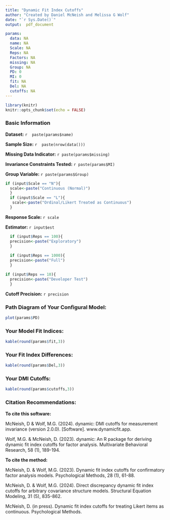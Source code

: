 ---
title: "Dynamic Fit Index Cutoffs"
author: "Created by Daniel McNeish and Melissa G Wolf"
date: "`r Sys.Date()`"
output:  pdf_document

params:
  data: NA
  name: NA
  Scale: NA
  Reps: NA
  Factors: NA
  missing: NA
  Group: NA
  PD: 0
  MI: 0
  fit: NA
  Del: NA
  cutoffs: NA
---

```{r setup, include=FALSE}
library(knitr)
knitr::opts_chunk$set(echo = FALSE)
```


### Basic Information

**Dataset:** `r  paste(params$name)`

**Sample Size:** `r  paste(nrow(data()))`

**Missing Data Indicator:** `r paste(params$missing)`

**Invariance Constraints Tested:** `r paste(params$MI)`

**Group Variable:** `r paste(params$Group)`

```{r include=F}
if (input$Scale == "N"){
  scale<-paste("Continuous (Normal)")
  }
  if (input$Scale == "L"){
   scale<-paste("Ordinal/Likert Treated as Continuous")
  }
```

**Response Scale:** `r scale`


**Estimator:** `r input$est`

```{r include=FALSE}

  if (input$Reps == 100){
  precision<-paste("Exploratory")
  }
  
  if (input$Reps == 1000){
  precision<-paste("Full")
  }

if (input$Reps == 10){
  precision<-paste("Developer Test")
  }

```
**Cutoff Precision:** `r precision`


### Path Diagram of Your Configural Model:

```{r}
plot(params$PD)
```

### Your Model Fit Indices:

```{r, results='asis'}
kable(round(params$fit,3))
```

### Your Fit Index Differences:

```{r, results='asis'}
kable(round(params$Del,3))
```

### Your DMI Cutoffs:

```{r, results='asis'}
kable(round(params$cutoffs,3))
```


### Citation Recommendations:

**To cite this software:**

McNeish, D & Wolf, M.G. (2024). dynamic: DMI cutoffs for measurement invariance
(version 2.0.0). [Software]. www.dynamicfit.app.

Wolf, M.G. & McNeish, D. (2023). dynamic: An R package for deriving dynamic fit index cutoffs for factor analysis. Multivariate Behavioral Research, 58 (1), 189-194.

**To cite the method:**

McNeish, D. & Wolf, M.G. (2023). Dynamic fit index cutoffs for confirmatory factor analysis models. Psychological Methods, 28 (1), 61-88.

McNeish, D. & Wolf, M.G. (2024). Direct discrepancy dynamic fit index cutoffs for arbitrary covariance structure models.  Structural Equation Modeling, 31 (5), 835-862.

McNeish, D. (in press). Dynamic fit index cutoffs for treating Likert items as continuous. Psychological Methods.
